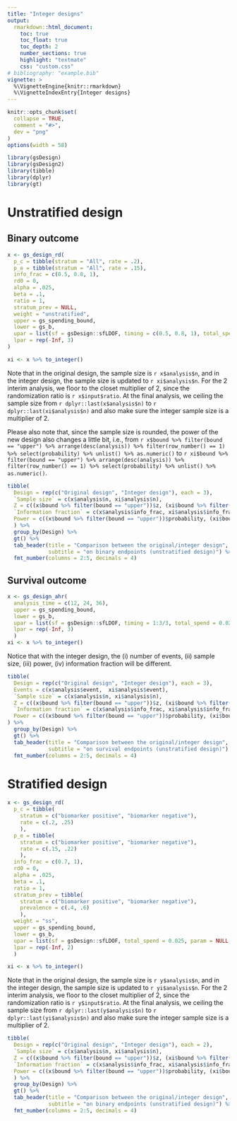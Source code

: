 ```yaml
---
title: "Integer designs"
output:
  rmarkdown::html_document:
    toc: true
    toc_float: true
    toc_depth: 2
    number_sections: true
    highlight: "textmate"
    css: "custom.css"
# bibliography: "example.bib"
vignette: >
  %\VignetteEngine{knitr::rmarkdown}
  %\VignetteIndexEntry{Integer designs}
---
```


```r
knitr::opts_chunk$set(
  collapse = TRUE,
  comment = "#>",
  dev = "png"
)
options(width = 58)
```

```r
library(gsDesign)
library(gsDesign2)
library(tibble)
library(dplyr)
library(gt)
```

# Unstratified design

## Binary outcome
```r
x <- gs_design_rd(
  p_c = tibble(stratum = "All", rate = .2),
  p_e = tibble(stratum = "All", rate = .15),
  info_frac = c(0.5, 0.8, 1),
  rd0 = 0,
  alpha = .025,
  beta = .1,
  ratio = 1,
  stratum_prev = NULL,
  weight = "unstratified",
  upper = gs_spending_bound,
  lower = gs_b,
  upar = list(sf = gsDesign::sfLDOF, timing = c(0.5, 0.8, 1), total_spend = 0.025, param = NULL),
  lpar = rep(-Inf, 3)
)

xi <- x %>% to_integer()
```

Note that in the original design, the sample size is `r x$analysis$n`, and in the integer design, the sample size is updated to `r xi$analysis$n`. For the 2 interim analysis, we floor to the closet multiplier of 2, since the randomization ratio is `r x$input$ratio`. At the final analysis, we ceiling the sample size from `r dplyr::last(x$analysis$n)` to `r dplyr::last(xi$analysis$n)` and also make sure the integer sample size is a multiplier of 2.

Please also note that, since the sample size is rounded, the power of the new design also changes a little bit, i.e., from `r x$bound %>% filter(bound == "upper") %>% arrange(desc(analysis)) %>% filter(row_number() == 1) %>% select(probability) %>% unlist() %>% as.numeric()` to `r xi$bound %>% filter(bound == "upper") %>% arrange(desc(analysis)) %>% filter(row_number() == 1) %>% select(probability) %>% unlist() %>% as.numeric()`.

```r
tibble(
  Design = rep(c("Original design", "Integer design"), each = 3),
  `Sample size` = c(x$analysis$n, xi$analysis$n),
  Z = c((x$bound %>% filter(bound == "upper"))$z, (xi$bound %>% filter(bound == "upper"))$z),
  `Information fraction` = c(x$analysis$info_frac, xi$analysis$info_frac),
  Power = c((x$bound %>% filter(bound == "upper"))$probability, (xi$bound %>% filter(bound == "upper"))$probability)
  ) %>% 
  group_by(Design) %>% 
  gt() %>% 
  tab_header(title = "Comparison between the original/integer design",
             subtitle = "on binary endpoints (unstratified design)") %>% 
  fmt_number(columns = 2:5, decimals = 4)
```


## Survival outcome
```r
x <- gs_design_ahr(
  analysis_time = c(12, 24, 36),
  upper = gs_spending_bound,
  lower = gs_b,
  upar = list(sf = gsDesign::sfLDOF, timing = 1:3/3, total_spend = 0.025, param = NULL),
  lpar = rep(-Inf, 3)
  )
xi <- x %>% to_integer()
```

Notice that with the integer design, the (i) number of events, (ii) sample size, (iii) power, (iv) information fraction will be different.

```r
tibble(
  Design = rep(c("Original design", "Integer design"), each = 3),
  Events = c(x$analysis$event,  xi$analysis$event),
  `Sample size` = c(x$analysis$n, xi$analysis$n),
  Z = c((x$bound %>% filter(bound == "upper"))$z, (xi$bound %>% filter(bound == "upper"))$z),
  `Information fraction` = c(x$analysis$info_frac, xi$analysis$info_frac),
  Power = c((x$bound %>% filter(bound == "upper"))$probability, (xi$bound %>% filter(bound == "upper"))$probability)
) %>% 
  group_by(Design) %>% 
  gt() %>% 
  tab_header(title = "Comparison between the original/integer design",
             subtitle = "on survival endpoints (unstratified design)") %>% 
  fmt_number(columns = 2:5, decimals = 4)
```


# Stratified design

```r
x <- gs_design_rd(
  p_c = tibble(
    stratum = c("biomarker positive", "biomarker negative"),
    rate = c(.2, .25)
    ),
  p_e = tibble(
    stratum = c("biomarker positive", "biomarker negative"),
    rate = c(.15, .22)
    ),
  info_frac = c(0.7, 1),
  rd0 = 0,
  alpha = .025,
  beta = .1,
  ratio = 1,
  stratum_prev = tibble(
    stratum = c("biomarker positive", "biomarker negative"),
    prevalence = c(.4, .6)
    ),
  weight = "ss",
  upper = gs_spending_bound, 
  lower = gs_b,
  upar = list(sf = gsDesign::sfLDOF, total_spend = 0.025, param = NULL, timing = c(0.7, 1)),
  lpar = rep(-Inf, 2)
  )

xi <- x %>% to_integer()
```

Note that in the original design, the sample size is `r y$analysis$n`, and in the integer design, the sample size is updated to `r yi$analysis$n`. For the 2 interim analysis, we floor to the closet multiplier of 2, since the randomization ratio is `r y$input$ratio`. At the final analysis, we ceiling the sample size from `r dplyr::last(y$analysis$n)` to `r dplyr::last(yi$analysis$n)` and also make sure the integer sample size is a multiplier of 2.

```r
tibble(
  Design = rep(c("Original design", "Integer design"), each = 2),
  `Sample size` = c(x$analysis$n, xi$analysis$n),
  Z = c((x$bound %>% filter(bound == "upper"))$z, (xi$bound %>% filter(bound == "upper"))$z),
  `Information fraction` = c(x$analysis$info_frac, xi$analysis$info_frac),
  Power = c((x$bound %>% filter(bound == "upper"))$probability, (xi$bound %>% filter(bound == "upper"))$probability)
  ) %>% 
  group_by(Design) %>% 
  gt() %>% 
  tab_header(title = "Comparison between the original/integer design",
             subtitle = "on binary endpoints (unstratified design)") %>% 
  fmt_number(columns = 2:5, decimals = 4)
```


